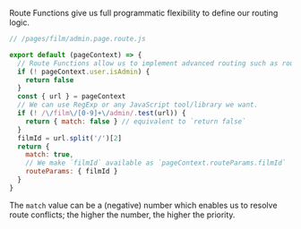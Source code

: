 Route Functions give us full programmatic flexibility to define our routing logic.

```js
// /pages/film/admin.page.route.js

export default (pageContext) => {
  // Route Functions allow us to implement advanced routing such as route guards.
  if (! pageContext.user.isAdmin) {
    return false
  }
  const { url } = pageContext
  // We can use RegExp or any JavaScript tool/library we want.
  if (! /\/film\/[0-9]+\/admin/.test(url)) {
    return { match: false } // equivalent to `return false`
  }
  filmId = url.split('/')[2]
  return {
    match: true,
    // We make `filmId` available as `pageContext.routeParams.filmId`
    routeParams: { filmId }
  }
}
```

The `match` value can be a (negative) number which enables us to resolve route conflicts;
the higher the number, the higher the priority.

